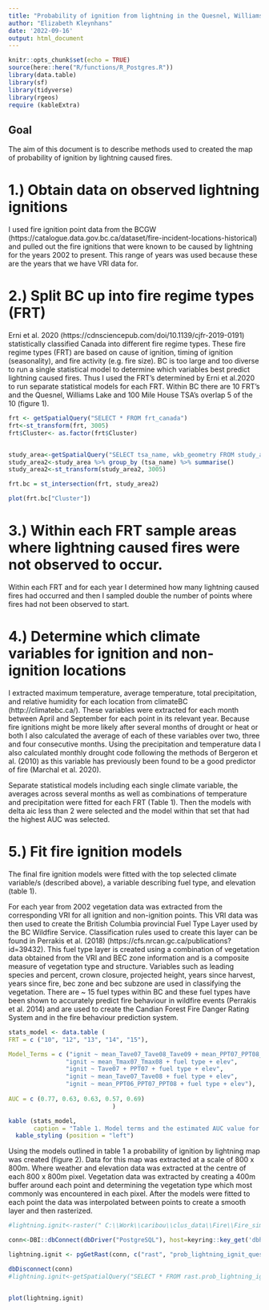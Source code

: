 ```yaml
---
title: "Probability of ignition from lightning in the Quesnel, Williams Lake, and 100-mile House TSA's"
author: "Elizabeth Kleynhans"
date: '2022-09-16'
output: html_document
---
```


```r
knitr::opts_chunk$set(echo = TRUE)
source(here::here("R/functions/R_Postgres.R"))
library(data.table)
library(sf)
library(tidyverse)
library(rgeos)
require (kableExtra)


```
##

## Goal

The aim of this document is to describe methods used to created the map of probability of ignition by lightning caused fires. 

# 1.) Obtain data on observed lightning ignitions

I used fire ignition point data from the BCGW (https://catalogue.data.gov.bc.ca/dataset/fire-incident-locations-historical) and pulled out the fire ignitions that were known to be caused by lightning for the years 2002 to present. This range of years was used because  these are the years that we have VRI data for. 

# 2.) Split BC up into fire regime types (FRT) 

Erni et al. 2020 (https://cdnsciencepub.com/doi/10.1139/cjfr-2019-0191) statistically classified  Canada into different fire regime types. These fire regime types (FRT) are based on cause of ignition, timing of ignition (seasonality), and fire activity (e.g. fire size). BC is too large and too diverse to run a single statistical model to determine which variables best predict lightning caused fires. Thus I used the FRT's determined by Erni et al.2020 to run separate statistical models for each FRT. Within BC there are 10 FRT's and the Quesnel, Williams Lake and 100 Mile House TSA's overlap 5 of the 10 (figure 1). 

```r
frt <- getSpatialQuery("SELECT * FROM frt_canada")
frt<-st_transform(frt, 3005) 
frt$Cluster<- as.factor(frt$Cluster)


study_area<-getSpatialQuery("SELECT tsa_name, wkb_geometry FROM study_area_compart where tsa_name in ('Quesnel TSA', 'Williams Lake TSA',  '100 Mile House TSA')")
study_area2<-study_area %>% group_by (tsa_name) %>% summarise()
study_area2<-st_transform(study_area2, 3005) 

frt.bc = st_intersection(frt, study_area2)

plot(frt.bc["Cluster"])

```

# 3.) Within each FRT sample areas where lightning caused fires were not observed to occur. 

Within each FRT and for each year I determined how many lightning caused fires had occurred and then I sampled double the number of points where fires had not been observed to start. 

# 4.) Determine which climate variables for ignition and non-ignition locations

I extracted maximum temperature, average temperature, total precipitation, and relative humidity for each location from climateBC (http://climatebc.ca/). These variables were extracted for each month between April and September for each point in its relevant year. Because fire ignitions might be more likely after several months of drought or heat or both I also calculated the average of each of these variables over two, three and four consecutive months. Using the precipitation and temperature data I also calculated monthly drought code following the methods of Bergeron et al. (2010) as this variable has previously been found to be a good predictor of fire (Marchal et al. 2020). 

Separate statistical models including each single climate variable, the averages across several months as well as combinations of temperature and precipitation were fitted for each FRT (Table 1). Then the models with delta aic less than 2 were selected and the model within that set that had the highest AUC was selected.

# 5.) Fit fire ignition models

The final fire ignition models were fitted with the top selected climate variable/s (described above), a variable describing fuel type, and elevation (table 1). 

For each year from 2002 vegetation data was extracted from the corresponding VRI for all ignition and non-ignition points. This VRI data was then used to create the British Columbia provincial Fuel Type Layer used by the BC Wildfire Service. Classification rules used to create this layer can be found in Perrakis et al. (2018) (https://cfs.nrcan.gc.ca/publications?id=39432). This fuel type layer is created using a combination of vegetation data obtained from the VRI and BEC zone information and is a composite measure of vegetation type and structure. Variables such as leading species and percent, crown closure, projected height, years since harvest, years since fire, bec zone and bec subzone are used in classifying the vegetation.  There are ~ 15 fuel types within BC and these fuel types have been shown to accurately predict fire behaviour in wildfire events (Perrakis et al. 2014) and are used to create the Candian Forest Fire Danger Rating System and in the fire behaviour prediction system.



```r
stats_model <- data.table (
FRT = c ("10", "12", "13", "14", "15"),

Model_Terms = c ("ignit ~ mean_Tave07_Tave08_Tave09 + mean_PPT07_PPT08_PPT09 + fuel type + elev",
                "ignit ~ mean_Tmax07_Tmax08 + fuel type + elev",
                "ignit ~ Tave07 + PPT07 + fuel type + elev",
                "ignit ~ mean_Tave07_Tave08 + fuel type + elev",
                "ignit ~ mean_PPT06_PPT07_PPT08 + fuel type + elev"),
 
AUC = c (0.77, 0.63, 0.63, 0.57, 0.69)                            
                             )

kable (stats_model, 
       caption = "Table 1. Model terms and the estimated AUC value for each fire regime type (FRT)") %>%
  kable_styling (position = "left")
```


Using the models outlined in table 1 a probability of ignition by lightning map was created (figure 2). Data for this map was extracted at a scale of 800 x 800m. Where weather and elevation data was extracted at the centre of each 800 x 800m pixel. Vegetation data was extracted by creating a 400m buffer around each point and determining the vegetation type which most commonly was encountered in each pixel. After the models were fitted to each point the data was interpolated between points to create a smooth layer and then rasterized. 

```r
#lightning.ignit<-raster(" C:\\Work\\caribou\\clus_data\\Fire\\Fire_sim_data\\data\\Probability_of_lightning_Ignition_Quesnell_WilliamsL_100Mile_allFRT_800m.tif"

conn<-DBI::dbConnect(dbDriver("PostgreSQL"), host=keyring::key_get('dbhost', keyring = 'postgreSQL'), dbname = keyring::key_get('dbname', keyring = 'postgreSQL'), port='5432' ,user=keyring::key_get('dbuser', keyring = 'postgreSQL') ,password= keyring::key_get('dbpass', keyring = 'postgreSQL'))

lightning.ignit <- pgGetRast(conn, c("rast", "prob_lightning_ignit_quesnel_williamsl_100mile"))

dbDisconnect(conn)
#lightning.ignit<-getSpatialQuery("SELECT * FROM rast.prob_lightning_ignit_quesnel_williamsl_100mile")


plot(lightning.ignit)
```



